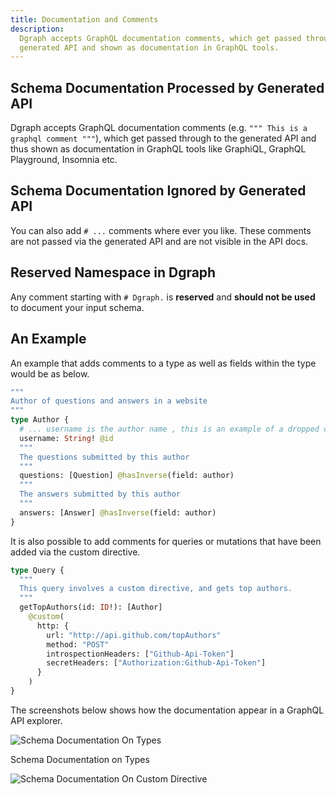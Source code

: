 ```yaml
---
title: Documentation and Comments
description:
  Dgraph accepts GraphQL documentation comments, which get passed through to the
  generated API and shown as documentation in GraphQL tools.
---
```



<DgraphWIP />

## Schema Documentation Processed by Generated API

Dgraph accepts GraphQL documentation comments (e.g.
`""" This is a graphql comment """`), which get passed through to the generated
API and thus shown as documentation in GraphQL tools like GraphiQL, GraphQL
Playground, Insomnia etc.

## Schema Documentation Ignored by Generated API

You can also add `# ...` comments where ever you like. These comments are not
passed via the generated API and are not visible in the API docs.

## Reserved Namespace in Dgraph

Any comment starting with `# Dgraph.` is **reserved** and **should not be used**
to document your input schema.

## An Example

An example that adds comments to a type as well as fields within the type would
be as below.

```graphql
"""
Author of questions and answers in a website
"""
type Author {
  # ... username is the author name , this is an example of a dropped comment
  username: String! @id
  """
  The questions submitted by this author
  """
  questions: [Question] @hasInverse(field: author)
  """
  The answers submitted by this author
  """
  answers: [Answer] @hasInverse(field: author)
}
```

It is also possible to add comments for queries or mutations that have been
added via the custom directive.

```graphql
type Query {
  """
  This query involves a custom directive, and gets top authors.
  """
  getTopAuthors(id: ID!): [Author]
    @custom(
      http: {
        url: "http://api.github.com/topAuthors"
        method: "POST"
        introspectionHeaders: ["Github-Api-Token"]
        secretHeaders: ["Authorization:Github-Api-Token"]
      }
    )
}
```

The screenshots below shows how the documentation appear in a GraphQL API
explorer.

![Schema Documentation On Types](/images/dgraph/graphql/authors1.png)

Schema Documentation on Types

![Schema Documentation On Custom Directive](/images/dgraph/graphql/CustomDirectiveDocumentation.png)

